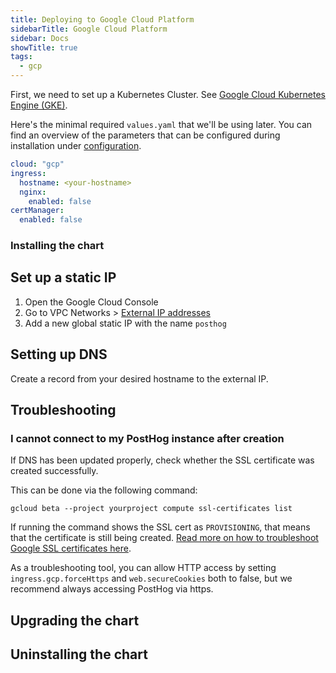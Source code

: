 ```yaml
---
title: Deploying to Google Cloud Platform
sidebarTitle: Google Cloud Platform
sidebar: Docs
showTitle: true
tags:
  - gcp
---
```



First, we need to set up a Kubernetes Cluster. See [Google Cloud Kubernetes Engine (GKE)](https://cloud.google.com/kubernetes-engine/).

Here's the minimal required `values.yaml` that we'll be using later. You can find an overview of the parameters that can be configured during installation under [configuration](/docs/self-host/deploy/configuration).
```yaml
cloud: "gcp"
ingress:
  hostname: <your-hostname>
  nginx:
    enabled: false
certManager:
  enabled: false
```

### Installing the chart

<InstallingSnippet />

## Set up a static IP

1. Open the Google Cloud Console
1. Go to VPC Networks > [External IP addresses](https://console.cloud.google.com/networking/addresses/list)
1. Add a new global static IP with the name `posthog`

## Setting up DNS

Create a record from your desired hostname to the external IP.

## Troubleshooting
### I cannot connect to my PostHog instance after creation

If DNS has been updated properly, check whether the SSL certificate was created successfully.

This can be done via the following command:

```console
gcloud beta --project yourproject compute ssl-certificates list
```

If running the command shows the SSL cert as `PROVISIONING`, that means that the certificate is still being created. [Read more on how to troubleshoot Google SSL certificates here](https://cloud.google.com/load-balancing/docs/ssl-certificates/troubleshooting).

As a troubleshooting tool, you can allow HTTP access by setting `ingress.gcp.forceHttps` and `web.secureCookies` both to false, but we recommend always accessing PostHog via https.

## Upgrading the chart
<UpgradingSnippet />

## Uninstalling the chart
<UninstallingSnippet />
